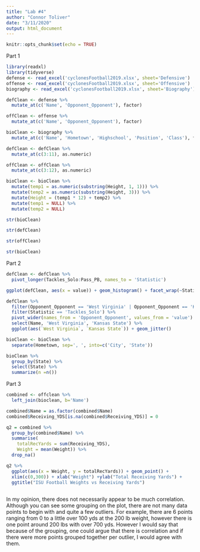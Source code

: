 ```yaml
---
title: "Lab #4"
author: "Connor Toliver"
date: "3/11/2020"
output: html_document
---
```


```r
knitr::opts_chunk$set(echo = TRUE)
```


Part 1

```r
library(readxl)
library(tidyverse)
defense <- read_excel('cyclonesFootball2019.xlsx', sheet='Defensive')
offense <- read_excel('cyclonesFootball2019.xlsx', sheet='Offensive')
biography <- read_excel('cyclonesFootball2019.xlsx', sheet='Biography')
```

```r
defClean <- defense %>% 
  mutate_at(c('Name', 'Opponent_Opponent'), factor)

offClean <- offense %>% 
  mutate_at(c('Name', 'Opponent_Opponent'), factor)

bioClean <- biography %>% 
  mutate_at(c('Name', 'Hometown', 'Highschool', 'Position', 'Class'), factor)
```

```r
defClean <- defClean %>% 
  mutate_at(c(3:11), as.numeric)

offClean <- offClean %>% 
  mutate_at(c(3:12), as.numeric)

bioClean <- bioClean %>% 
  mutate(temp1 = as.numeric(substring(Height, 1, 1))) %>% 
  mutate(temp2 = as.numeric(substring(Height, 3))) %>% 
  mutate(Height = (temp1 * 12) + temp2) %>% 
  mutate(temp1 = NULL) %>% 
  mutate(temp2 = NULL)

str(bioClean)
```

```r
str(defClean)
```

```r
str(offClean)
```

```r
str(bioClean)
```

Part 2

```r
defClean <- defClean %>% 
  pivot_longer(Tackles_Solo:Pass_PB, names_to = 'Statistic')

ggplot(defClean, aes(x = value)) + geom_histogram() + facet_wrap(~Statistic)
```


```r
defClean %>% 
  filter(Opponent_Opponent == 'West Virginia' | Opponent_Opponent == 'Kansas State') %>% 
  filter(Statistic == 'Tackles_Solo') %>% 
  pivot_wider(names_from = 'Opponent_Opponent', values_from = 'value') %>% 
  select(Name, 'West Virginia', 'Kansas State') %>% 
  ggplot(aes(`West Virginia`, `Kansas State`)) + geom_jitter()
```

```r
bioClean <- bioClean %>% 
  separate(Hometown, sep=', ', into=c('City', 'State'))

bioClean %>% 
  group_by(State) %>% 
  select(State) %>% 
  summarize(n =n())
```

Part 3
```r
combined <- offclean %>% 
  left_join(bioclean, b='Name')
```

```r
combined$Name = as.factor(combined$Name)
combined$Receiving_YDS[is.na(combined$Receiving_YDS)] = 0

q2 = combined %>% 
  group_by(combined$Name) %>% 
  summarise(
    totalRecYards = sum(Receiving_YDS),
    Weight = mean(Weight)) %>% 
  drop_na()

q2 %>% 
  ggplot(aes(x = Weight, y = totalRecYards)) + geom_point() +
  xlim(c(0,300)) + xlab("Weight") +ylab("Total Receiving Yards") +
  ggtitle("ISU Football Weights vs Receiving Yards")
  
```
In my opinion, there does not necessarily appear to be much correlation. Although you can see some grouping on the plot, there are not many data points to begin with and quite a few outliers. For example, there are 6 points ranging from 0 to a little over 100 yds at the 200 lb weight, however there is one point around 200 lbs with over 700 yds. However I would say that because of the grouping, one could argue that there is correlation and if there were more points grouped together per outlier, I would agree with them.




